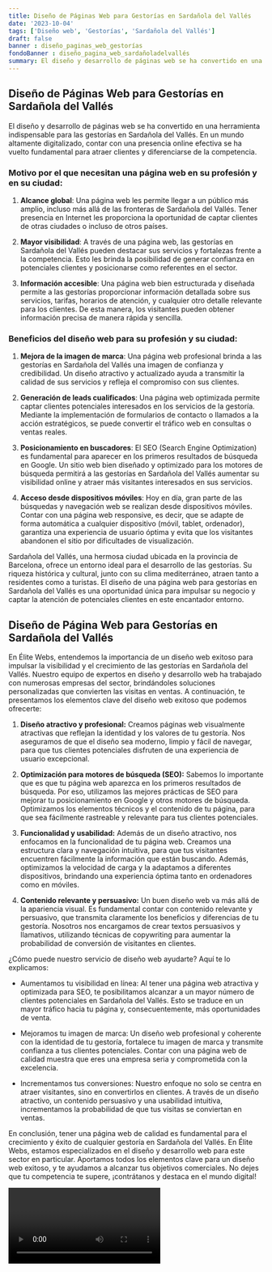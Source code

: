 ```yaml
---
title: Diseño de Páginas Web para Gestorías en Sardañola del Vallés
date: '2023-10-04'
tags: ['Diseño web', 'Gestorías', 'Sardañola del Vallés']
draft: false
banner : diseño_paginas_web_gestorías
fondoBanner : diseño_pagina_web_sardañoladelvallés
summary: El diseño y desarrollo de páginas web se ha convertido en una herramienta indispensable para las gestorías en Sardañola del Vallés. En un mundo altamente digitalizado, contar con una presencia online efectiva se ha vuelto fundamental para atraer clientes y diferenciarse de la competencia.
---
```


## Diseño de Páginas Web para Gestorías en Sardañola del Vallés

El diseño y desarrollo de páginas web se ha convertido en una herramienta indispensable para las gestorías en Sardañola del Vallés. En un mundo altamente digitalizado, contar con una presencia online efectiva se ha vuelto fundamental para atraer clientes y diferenciarse de la competencia.

### Motivo por el que necesitan una página web en su profesión y en su ciudad:

1. **Alcance global**: Una página web les permite llegar a un público más amplio, incluso más allá de las fronteras de Sardañola del Vallés. Tener presencia en Internet les proporciona la oportunidad de captar clientes de otras ciudades o incluso de otros países.

2. **Mayor visibilidad**: A través de una página web, las gestorías en Sardañola del Vallés pueden destacar sus servicios y fortalezas frente a la competencia. Esto les brinda la posibilidad de generar confianza en potenciales clientes y posicionarse como referentes en el sector.

3. **Información accesible**: Una página web bien estructurada y diseñada permite a las gestorías proporcionar información detallada sobre sus servicios, tarifas, horarios de atención, y cualquier otro detalle relevante para los clientes. De esta manera, los visitantes pueden obtener información precisa de manera rápida y sencilla.

### Beneficios del diseño web para su profesión y su ciudad:

1. **Mejora de la imagen de marca**: Una página web profesional brinda a las gestorías en Sardañola del Vallés una imagen de confianza y credibilidad. Un diseño atractivo y actualizado ayuda a transmitir la calidad de sus servicios y refleja el compromiso con sus clientes.

2. **Generación de leads cualificados**: Una página web optimizada permite captar clientes potenciales interesados en los servicios de la gestoría. Mediante la implementación de formularios de contacto o llamados a la acción estratégicos, se puede convertir el tráfico web en consultas o ventas reales.

3. **Posicionamiento en buscadores**: El SEO (Search Engine Optimization) es fundamental para aparecer en los primeros resultados de búsqueda en Google. Un sitio web bien diseñado y optimizado para los motores de búsqueda permitirá a las gestorías en Sardañola del Vallés aumentar su visibilidad online y atraer más visitantes interesados en sus servicios.

4. **Acceso desde dispositivos móviles**: Hoy en día, gran parte de las búsquedas y navegación web se realizan desde dispositivos móviles. Contar con una página web responsive, es decir, que se adapte de forma automática a cualquier dispositivo (móvil, tablet, ordenador), garantiza una experiencia de usuario óptima y evita que los visitantes abandonen el sitio por dificultades de visualización.

Sardañola del Vallés, una hermosa ciudad ubicada en la provincia de Barcelona, ofrece un entorno ideal para el desarrollo de las gestorías. Su riqueza histórica y cultural, junto con su clima mediterráneo, atraen tanto a residentes como a turistas. El diseño de una página web para gestorías en Sardañola del Vallés es una oportunidad única para impulsar su negocio y captar la atención de potenciales clientes en este encantador entorno.

<GifSeo />

<Cta />

## Diseño de Página Web para Gestorías en Sardañola del Vallés

En Élite Webs, entendemos la importancia de un diseño web exitoso para impulsar la visibilidad y el crecimiento de las gestorías en Sardañola del Vallés. Nuestro equipo de expertos en diseño y desarrollo web ha trabajado con numerosas empresas del sector, brindándoles soluciones personalizadas que convierten las visitas en ventas. A continuación, te presentamos los elementos clave del diseño web exitoso que podemos ofrecerte:

1. **Diseño atractivo y profesional:** Creamos páginas web visualmente atractivas que reflejan la identidad y los valores de tu gestoría. Nos aseguramos de que el diseño sea moderno, limpio y fácil de navegar, para que tus clientes potenciales disfruten de una experiencia de usuario excepcional.

2. **Optimización para motores de búsqueda (SEO):** Sabemos lo importante que es que tu página web aparezca en los primeros resultados de búsqueda. Por eso, utilizamos las mejores prácticas de SEO para mejorar tu posicionamiento en Google y otros motores de búsqueda. Optimizamos los elementos técnicos y el contenido de tu página, para que sea fácilmente rastreable y relevante para tus clientes potenciales.

3. **Funcionalidad y usabilidad:** Además de un diseño atractivo, nos enfocamos en la funcionalidad de tu página web. Creamos una estructura clara y navegación intuitiva, para que tus visitantes encuentren fácilmente la información que están buscando. Además, optimizamos la velocidad de carga y la adaptamos a diferentes dispositivos, brindando una experiencia óptima tanto en ordenadores como en móviles.

4. **Contenido relevante y persuasivo:** Un buen diseño web va más allá de la apariencia visual. Es fundamental contar con contenido relevante y persuasivo, que transmita claramente los beneficios y diferencias de tu gestoría. Nosotros nos encargamos de crear textos persuasivos y llamativos, utilizando técnicas de copywriting para aumentar la probabilidad de conversión de visitantes en clientes.

¿Cómo puede nuestro servicio de diseño web ayudarte? Aquí te lo explicamos:

- Aumentamos tu visibilidad en línea: Al tener una página web atractiva y optimizada para SEO, te posibilitamos alcanzar a un mayor número de clientes potenciales en Sardañola del Vallés. Esto se traduce en un mayor tráfico hacia tu página y, consecuentemente, más oportunidades de venta.

- Mejoramos tu imagen de marca: Un diseño web profesional y coherente con la identidad de tu gestoría, fortalece tu imagen de marca y transmite confianza a tus clientes potenciales. Contar con una página web de calidad muestra que eres una empresa seria y comprometida con la excelencia.

- Incrementamos tus conversiones: Nuestro enfoque no solo se centra en atraer visitantes, sino en convertirlos en clientes. A través de un diseño atractivo, un contenido persuasivo y una usabilidad intuitiva, incrementamos la probabilidad de que tus visitas se conviertan en ventas.

En conclusión, tener una página web de calidad es fundamental para el crecimiento y éxito de cualquier gestoría en Sardañola del Vallés. En Élite Webs, estamos especializados en el diseño y desarrollo web para este sector en particular. Aportamos todos los elementos clave para un diseño web exitoso, y te ayudamos a alcanzar tus objetivos comerciales. No dejes que tu competencia te supere, ¡contrátanos y destaca en el mundo digital!

<Video />

<CtaBot job='Gestorías' city='Sardañola del Vallés'/>

<Gmaps query='Sardañola del Vallés+españa+maps' />